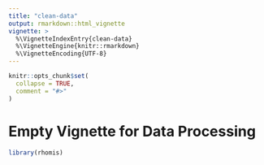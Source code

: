 ```yaml
---
title: "clean-data"
output: rmarkdown::html_vignette
vignette: >
  %\VignetteIndexEntry{clean-data}
  %\VignetteEngine{knitr::rmarkdown}
  %\VignetteEncoding{UTF-8}
---
```


```r
knitr::opts_chunk$set(
  collapse = TRUE,
  comment = "#>"
)
```

# Empty Vignette for Data Processing
```r
library(rhomis)
```
